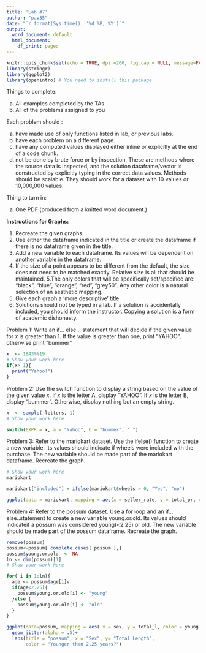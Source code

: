 ---
title: 'Lab #7'
author: "pav35"
date: "`r format(Sys.time(), '%d %B, %Y')`"
output:
  word_document: default
  html_document:
    df_print: paged
---

 
 
```{r setup, include=FALSE}

knitr::opts_chunk$set(echo = TRUE, dpi =200, fig.cap = NULL, message=FALSE, warning=FALSE)
library(stringr)
library(ggplot2)
library(openintro) # You need to install this package


```

 
 
Things to complete: 

  a. All examples completed by the TAs
  b. All of the problems assigned to you

Each problem should :

  a. have made use of only functions listed in lab, or previous labs.
  b. have each problem on a different page.
  c. have any computed values displayed either inline or explicitly at the end of a code chunk.
  d. not be done by brute force or by inspection. These are methods where the source data is inspected, and the solution dataframe/vector is constructed by explicitly typing in the correct data values. Methods should be scalable. They should work for a dataset with 10 values or 10,000,000 values.
    
Thing to turn in:

  a. One PDF (produced from a knitted word document.)
  
**Instructions for Graphs:**

  1. Recreate the given graphs.
  2. Use either the dataframe indicated in the title or create the dataframe if there is no dataframe given in the title.
  3. Add a new variable to each dataframe. Its values will be dependent on another variable in the dataframe.
  4. If the size of a point appears to be different from the default, the size does not need to be matched exactly. Relative size is all that should be maintained.
  5.The only colors that will be specifically set/specified are: "black", "blue", "orange", "red", "grey50". Any other color is a natural selection of an aesthetic mapping.
  6. Give each graph a 'more descriptive' title
  7. Solutions should not be typed in a lab. If a solution is accidentally included, you should inform the instructor. Copying a solution is a form of academic dishonesty. 
  
  




\newpage

Problem 1: Write an if... else... statement that will decide if the given value for $x$ is greater than 1. If the value is greater than one, print "YAHOO", otherwise print "bummer"

```{r }
x  <- 1843%%19
# Show your work here
if(x> 1){
  print("Yahoo!")
}

```


\newpage


Problem 2: Use the switch function to display a string based on the value of the given value $x$. If $x$ is the letter A, display "YAHOO". If $x$ is the letter B, display "bummer". Otherwise, display nothing but an empty string.

```{r }
x  <- sample( letters, 1)
# Show your work here

switch(EXPR = x, a = "Yahoo", b = "bummer", " ")

```
\newpage

Problem 3: Refer to the mariokart dataset. Use the ifelse() function to create a new variable. Its values should indicate if wheels were included with the purchase. The new variable should be made part of the mariokart dataframe. Recreate the graph.

```{r }
# Show your work here
mariokart

mariokart["included"] = ifelse(mariokart$wheels > 0, "Yes", "no")

ggplot(data = mariokart, mapping = aes(x = seller_rate, y = total_pr, color = included) ) + geom_point(color = "black") + geom_smooth() + labs( x = "Number of Selling Ratings", y = "Total Price", title = "Mario Kart")
```



\newpage



Problem 4: Refer to the possum dataset. Use a for loop and an if...else..statement to create a new variable young.or.old.  Its values should indicateif a possum was considered young(<2.25) or old. The new variable should be made part of the possum dataframe. Recreate the graph.

```{r }

remove(possum)
possum<-possum[ complete.cases( possum ),]
possum$young.or.old  <- NA
ln <- dim(possum)[1]
# Show your work here
```




```{r, error = TRUE}

for( i in 1:ln){
  age <- possum$age[i]v
  if(age<2.25){
    possum$young.or.old[i] <- "young"
  }else {
    possum$young.or.old[i] <- "old"
  }
}

ggplot(data=possum, mapping = aes( x = sex, y = total_l, color = young.or.old, size = tail_l))+
  geom_jitter(alpha = .5)+
  labs(title = "possum", x = "Sex", y= "Total Length", 
       color = "Younger than 2.25 years?")
 

```



